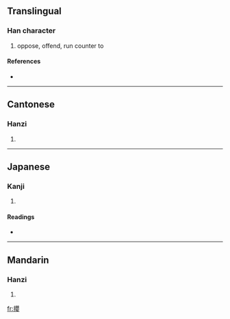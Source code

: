 {{also|撄}}
==Translingual==

===Han character===
{{Han char|rn=64|rad=手|as=17|sn=20|four=5604<sub>4</sub>|canj=手月金女 (QBCV)}}

# oppose, offend, run counter to

====References====
* {{Han ref|kx=0463.080|dkj=12986|dj=0812.150|hdz=31984.130|uh=6516|ud=25878|bh=F44C|bd=62540}}

----

==Cantonese==

===Hanzi===
{{yue-hanzi|jyut=|y=ying1|sim=撄}}

# {{defn|Cantonese}}

----

==Japanese==

===Kanji===
{{ja-kanji|grade=|rs=手17}}

# {{defn|Japanese}}

====Readings====
* {{ja-readings|on=[[えい]] (ei), [[よう]] (yō)|kun=[[せむる]] (semuru)}}

----

==Mandarin==

===Hanzi===
{{cmn-hanzi|sim=撄|pin=[[rǎng]] ([[rang3]]), [[ràng]] ([[rang4]]), [[yīng]] ([[ying1]])|wg=jang<sup>3</sup>, jang<sup>4</sup>, ying<sup>1</sup>}}

# {{defn|Mandarin}}

[[fr:攖]]